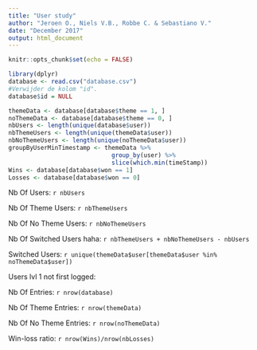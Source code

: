 ```yaml
---
title: "User study"
author: "Jeroen O., Niels V.B., Robbe C. & Sebastiano V."
date: "December 2017"
output: html_document
---
```


```r
knitr::opts_chunk$set(echo = FALSE)
```

```r
library(dplyr)
database <- read.csv("database.csv")
#Verwijder de kolom "id".
database$id = NULL

themeData <- database[database$theme == 1, ]
noThemeData <- database[database$theme == 0, ]
nbUsers <- length(unique(database$user))
nbThemeUsers <- length(unique(themeData$user))
nbNoThemeUsers <- length(unique(noThemeData$user))
groupByUserMinTimestamp <- themeData %>% 
                             group_by(user) %>% 
                             slice(which.min(timeStamp))
Wins <- database[database$won == 1]
Losses <- database[database$won == 0]

```
Nb Of Users: `r nbUsers`

Nb Of Theme Users: `r nbThemeUsers`

Nb Of No Theme Users: `r nbNoThemeUsers`

Nb Of Switched Users haha: `r nbThemeUsers + nbNoThemeUsers - nbUsers`

Switched Users: `r unique(themeData$user[themeData$user %in% noThemeData$user])`

Users lvl 1 not first logged: 

Nb Of Entries: `r nrow(database)`

Nb Of Theme Entries: `r nrow(themeData)`

Nb Of No Theme Entries: `r nrow(noThemeData)`

Win-loss ratio: `r nrow(Wins)/nrow(nbLosses)` 
